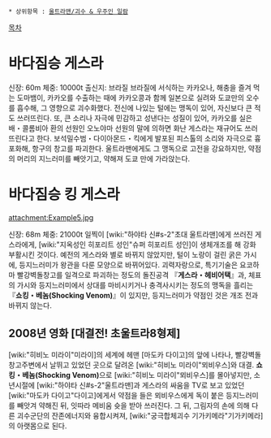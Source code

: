  * 상위항목 : [[울트라맨/괴수 & 우주인 일람]]

[[목차]]

= 바다짐승 게스라 =
신장: 60m 체중: 10000t
출신지: 브라질
브라질에 서식하는 카카오나, 해충을 즐겨 먹는 도마뱀이, 카카오를 수출하는 때에 카카오콩과 함께 일본으로 실려와 도쿄만의 오수를 흡수해, 그 영향으로 괴수화했다. 전신에 나있는 털에는 맹독이 있어, 자신보다 큰 적도 쓰러뜨린다. 또, 큰 소리나 자극에 민감하고 성낸다는 성질이 있어, 카카오를 실은 배・콜롬비아 환의 선원인 오노야마 선원의 말에 의하면 화난 게스라는 재규어도 쓰러뜨린다고 한다. 보석밀수범・다이아몬드・킥에게 발포된 피스톨의 소리와 자극으로 흉포화해, 항구의 창고를 파괴한다. 울트라맨에게도 그 맹독으로 고전을 강요하지만, 약점의 머리의 지느러미를 빼앗기고, 약해져 도쿄 만에 가라앉는다. 

= 바다짐승 킹 게스라 =
attachment:Example5.jpg

신장: 68m 체중: 21000t
일찍이 [wiki:"하야타 신#s-2"초대 울트라맨]에게 쓰러진 게스라에게, [wiki:"지옥성인 히포리트 성인"슈퍼 히포리트 성인]이 생체개조를 해 강화 부활시킨 것이다. 예전의 게스라와 별로 바뀌지 않았지만, 털이 노랑이 걸린 굵은 가시에, 등지느러미가 왕관을 다룬 모양으로 바뀌어있다. 괴력자랑으로, 특기기술은 요코하마 빨강벽돌창고를 일격으로 파괴하는 정도의 돌진공격 『'''게스라・헤비어택'''』과, 체표의 가시와 등지느러미에서 상대를 마비시키거나 충격사시키는 정도의 맹독을 흘리는 『'''쇼킹・베놈(Shocking Venom)'''』이 있지만, 등지느러미가 약점인 것은 개조 전과 바뀌지 않는다.

== 2008년 영화 [대결전! 초울트라8형제] ==
[wiki:"히비노 미라이"미라이]의 세계에 헤맨 [마도카 다이고]의 앞에 나타나, 빨강벽돌창고주변에서 날뛰고 있었던 곳으로 달려온 [wiki:"히비노 미라이"뫼비우스]와 대결. '''쇼킹・베놈(Shocking Venom)'''으로 [wiki:"히비노 미라이"뫼비우스]를 몰아넣지만, 소년시절에 [wiki:"하야타 신#s-2"울트라맨]과 게스라의 싸움을 TV로 보고 있었던 [wiki:"마도카 다이고"다이고]에게서 약점을 들은 뫼비우스에게 독이 붙은 등지느러미를 빼앗겨 약해진 뒤, 잇따라 메비움 슛을 받아 쓰러진다. 그 뒤, 그림자의 손에 의해 다른 괴수군단의 잔존에너지와 융합시켜져, [wiki:"궁극합체괴수 기가키메라"기가키메라]의 아랫몸으로 된다. 
